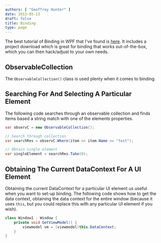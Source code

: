 ```yaml
---
authors: [ "Geoffrey Hunter" ]
date: 2013-05-13
draft: false
title: Binding
type: page
---
```



The best tutorial of Binding in WPF that I've found is [here](http://blog.cylewitruk.com/2010/09/wpf-combobox-and-databinding-datacontext-itemssource-displaymemberpath-selecteditem-selectedvalue-selectedvaluepath/#comment-4032). It includes a project download which is great for binding that works out-of-the-box, which you can then hack/adjust to your own needs.

## ObservableCollection

The `ObservableCollection()`  class is used plenty when it comes to binding.

## Searching For And Selecting A Particular Element

The following code searches through an observable collection and finds items based a string match with one of the elements properties.

```c#    
var observC = new ObservableCollection();

// Search through collection
var searchRes = observC.Where(item => item.Name == "test");

// Obtain single element
var singleElement = searchRes.Take(0);
```

## Obtaining The Current DataContext For A UI Element

Obtaining the current DataContext for a particular UI element us useful when you want to set-up binding. The following code shows how to get the data context, obtaining the data context for the entire window (because it uses `this`, but you could replace this with any particular UI element if you wish).

```c#    
class Window1 : Window {
    private void GetViewModel() {
        viewmodel vm = (viewmodel)this.DataContext;
    }
}
```